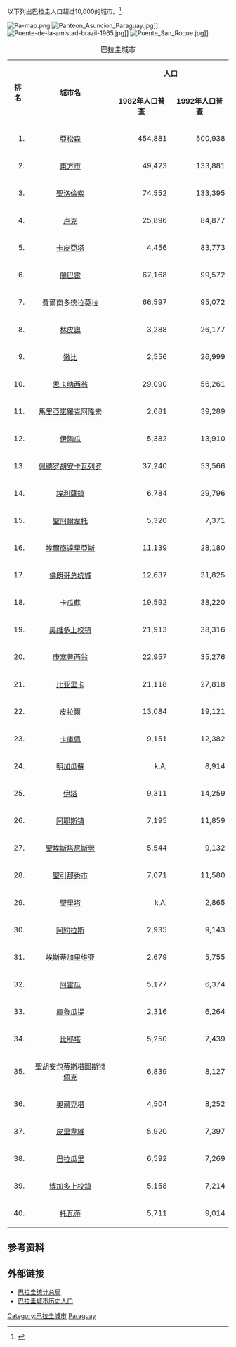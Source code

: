 {{NoteTA
|G1=地名
|1=zh-cn:埃斯特城;zh-tw:東方市;zh-sg:东方市
}}
以下列出巴拉圭人口超过10,000的城市。<ref>{{Cite web |url = http://www.citypopulation.de/Paraguay.html |title = The departments of the Republic of Paraguay as well as all cities and municipalities ("distritos") having an urban population of 10,000 or more. |date = 2012-07-14 |publisher = Paraguay Dirección General de Estadísticas, Encuestas y Censos |accessdate = 2015-07-22 |archive-date = 2015-07-09 |archive-url = https://web.archive.org/web/20150709134918/http://www.citypopulation.de/Paraguay.html |dead-url = no }}</ref>

[[Image:Pa-map.png|thumb]]
[[Image:Panteon_Asuncion_Paraguay.jpg|thumb]]]]
[[Image:Puente-de-la-amistad-brazil-1965.jpg|thumb]]]]
[[Image:Puente_San_Roque.jpg|thumb]]]]

{| class="wikitable"
|+ 巴拉圭城市
|rowspan="2" align="center" bgcolor="#98FB98" | '''排名''' || rowspan="2" align="center" bgcolor="#98FB98" | '''城市名''' || colspan="4" align="center" bgcolor="#98FB98" | '''人口''' ||  rowspan="2" align="center" bgcolor="#98FB98" | '''省份'''
|-
|align="center" bgcolor="#98FB98" | '''1982年人口普查''' || align="center" bgcolor="#98FB98" | '''1992年人口普查''' || align="center" bgcolor="#98FB98" | '''2002年人口普查''' || align="center" bgcolor="#98FB98" | '''2006年估计值'''
|-
|align=right | 1. || [[亞松森|亞松森]] || align=right | 454,881 || align=right | 500,938 || align=right | 513,399 || align=right | 507,574 ||
|-
|align=right | 2. || [[東方市_(巴拉圭)|東方市]] || align=right | 49,423 || align=right | 133,881 || align=right | 223,350 || align=right | 273,755 || [[上巴拉那省|上巴拉那省]]
|-
|align=right | 3. ||  [[聖洛倫索_(巴拉圭)|聖洛倫索]] || align=right | 74,552 || align=right | 133,395 || align=right | 202,745 || align=right | 236,594 || [[中央省_(巴拉圭)|中央省]]
|-
|align=right | 4. || [[卢克|卢克]] || align=right | 25,896 || align=right | 84,877 || align=right | 170,433 || align=right | 224,438 || [[中央省_(巴拉圭)|中央省]]
|-
|align=right | 5. || [[卡皮亞塔|卡皮亞塔]] || align=right | 4,456 || align=right | 83,773 || align=right | 154,469 || align=right | 215,201 || [[中央省_(巴拉圭)|中央省]]
|-
|align=right | 6. || [[蘭巴雷|蘭巴雷]] || align=right | 67,168 || align=right | 99,572 || align=right | 119,984 || align=right | 128,324 || [[中央省_(巴拉圭)|中央省]]
|-
|align=right | 7. || [[費爾南多德拉莫拉|費爾南多德拉莫拉]] || align=right | 66,597 || align=right | 95,072 || align=right | 114,332 || align=right | 121,941 || [[中央省_(巴拉圭)|中央省]]
|-
|align=right | 8. || [[林皮奧|林皮奧]] || align=right | 3,288 || align=right | 26,177	|| align=right | 71,744 || align=right | 105,824 || [[中央省_(巴拉圭)|中央省]]
|-
|align=right | 9. || [[嫩比|嫩比]] || align=right | 2,556 || align=right | 26,999 || align=right | 71,260 || align=right | 103,818 || [[中央省_(巴拉圭)|中央省]]
|-
|align=right | 10. || [[恩卡纳西翁|恩卡纳西翁]] || align=right | 29,090 || align=right | 56,261 || align=right | 69,769 || align=right | 76,671 || [[伊塔普阿省|伊塔普阿省]]
|-
|align=right | 11. || [[馬里亞諾羅克阿隆索|馬里亞諾羅克阿隆索]] || align=right | 2,681 || align=right | 39,289 || align=right | 64,807 || align=right | 74,484 || [[中央省_(巴拉圭)|中央省]]
|-
|align=right | 12. || [[伊陶瓜|伊陶瓜]] || align=right | 5,382 || align=right | 13,910 || align=right | 47,596 || align=right | 72,162 || [[中央省_(巴拉圭)|中央省]]
|-
|align=right | 13. || [[佩德罗胡安卡瓦列罗|佩德罗胡安卡瓦列罗]] || align=right | 37,240 || align=right | 53,566 || align=right | 64,153 || align=right | 68,480 || [[阿曼拜省|阿曼拜省]]
|-
|align=right | 14. || [[埃利薩鎮|埃利薩鎮]] || align=right | 6,784 || align=right | 29,796 || align=right | 52,210 || align=right | 68,423 || [[中央省_(巴拉圭)|中央省]]
|-
|align=right | 15. || [[聖阿爾韋托_(巴拉圭)|聖阿爾韋托]] || align=right | 5,320 || align=right | 7,371 || align=right | 37,504 || align=right | 63,808 || [[中央省_(巴拉圭)|中央省]]
|-
|align=right | 16. || [[埃爾南達里亞斯|埃爾南達里亞斯]] || align=right | 11,139 || align=right | 28,180 || align=right | 47,433 || align=right | 58,616 || [[上巴拉那省|上巴拉那省]]
|-
|align=right | 17. || [[佛朗哥总统城|佛朗哥总统城]] || align=right | 12,637 || align=right | 31,825 || align=right | 47,589 || align=right | 56,613 || [[上巴拉那省|上巴拉那省]]
|-
|align=right | 18. || [[卡瓜蘇_(巴拉圭)|卡瓜蘇]] || align=right | 19,592 || align=right | 38,220 || align=right | 50,329 || align=right | 56,302 || [[卡瓜蘇省|卡瓜蘇省]]
|-
|align=right | 19. || [[奥维多上校镇|奥维多上校镇]] || align=right | 21,913 || align=right | 38,316 || align=right | 47,890 || align=right | 52,395 || [[卡瓜蘇省|卡瓜蘇省]]
|-
|align=right | 20. || [[康塞普西翁_(巴拉圭)|康塞普西翁]] || align=right | 22,957 || align=right | 35,276 || align=right | 45,068 || align=right | 49,128 || [[康塞普西翁省_(巴拉圭)|康塞普西翁省]]
|-
|align=right | 21. || [[比亚里卡_(巴拉圭)|比亚里卡]] || align=right | 21,118 || align=right | 27,818 || align=right | 38,151 || align=right | 42,185 || [[瓜伊拉省|瓜伊拉省]]
|-
|align=right | 22. || [[皮拉爾_(巴拉圭)|皮拉爾]] || align=right | 13,084 || align=right | 19,121 || align=right | 24,096 || align=right | 26,016 || [[涅恩布庫省|涅恩布庫省]]
|-
|align=right | 23. || [[卡庫佩|卡庫佩]] || align=right | 9,151 || align=right | 12,382 || align=right | 19,432 || align=right | 22,505 || [[科迪勒拉省_(巴拉圭)|科迪勒拉省]]
|-
|align=right | 24. || [[明加瓜蘇|明加瓜蘇]] || align=right | k,A, || align=right | 8,914 || align=right | 15,163 || align=right | 18,909 || [[上巴拉那省|上巴拉那省]]
|-
|align=right | 25. || [[伊塔_(巴拉圭)|伊塔]] || align=right | 9,311 || align=right | 14,259 || align=right | 17,413 || align=right | 18,784 || [[中央省_(巴拉圭)|中央省]]
|-
|align=right | 26. || [[阿耶斯镇|阿耶斯镇]] || align=right | 7,195 || align=right | 11,859 || align=right | 15,466 || align=right | 17,145 || [[阿耶斯總統省|阿耶斯總統省]]
|-
|align=right | 27. || [[聖埃斯塔尼斯勞|聖埃斯塔尼斯勞]] || align=right | 5,544 || align=right | 9,132 || align=right | 13,291 || align=right | 15,256 || [[聖佩德羅省|聖佩德羅省]]
|-
|align=right | 28. || [[聖引那秀市|聖引那秀市]] || align=right | 7,071 || align=right | 11,580 || align=right | 13,680 || align=right | 14,632 || [[米西奧內斯省_(巴拉圭)|米西奧內斯省]]
|-
|align=right | 29. || [[聖里塔_(巴拉圭)|聖里塔]] || align=right | k,A, || align=right | 2,865 || align=right | 8,830 || align=right | 13,032 || [[上巴拉那省|上巴拉那省]]
|-
|align=right | 30. || [[阿約拉斯|阿約拉斯]] || align=right | 2,935 || align=right | 9,143 || align=right | 11,137 || align=right | 12,360 || [[米西奧內斯省_(巴拉圭)|米西奧內斯省]]
|-
|align=right | 31. || 埃斯蒂加里维亚 || align=right | 2,679 || align=right | 5,755 || align=right | 9,902 || align=right | 12,159 || [[卡瓜蘇省|卡瓜蘇省]]
|-
|align=right | 32. || [[阿雷瓜|阿雷瓜]] || align=right | 5,177 || align=right | 6,374 || align=right | 10,045 || align=right | 11,638 || [[中央省_(巴拉圭)|中央省]]
|-
|align=right | 33. || [[庫魯瓜提|庫魯瓜提]] || align=right | 2,316 || align=right | 6,264 || align=right | 9,641 || align=right | 11,605 || [[卡寧德尤省|卡寧德尤省]]
|-
|align=right | 34. || [[比耶塔|比耶塔]] || align=right | 5,250 || align=right | 7,439 || align=right | 10,160 || align=right | 11,320 || [[中央省_(巴拉圭)|中央省]]
|-
|align=right | 35. || [[聖胡安包蒂斯塔圖斯特佩克_(巴拉圭)|聖胡安包蒂斯塔圖斯特佩克]] || align=right | 6,839 || align=right | 8,127 || align=right | 10,339 || align=right | 11,136 || [[米西奧內斯省_(巴拉圭)|米西奧內斯省]]
|-
|align=right | 36. || [[奧爾克塔|奧爾克塔]] || align=right | 4,504 || align=right | 8,252 || align=right | 9,913 || align=right | 10,728 || [[康塞普西翁省_(巴拉圭)|康塞普西翁省]]
|-
|align=right | 37. || [[皮里韋維|皮里韋維]] || align=right | 5,920 || align=right | 7,397 || align=right | 9,690 || align=right | 10,557 || [[科迪勒拉省_(巴拉圭)|科迪勒拉省]]
|-
|align=right | 38. || [[巴拉瓜里|巴拉瓜里]] || align=right | 6,592 || align=right | 7,269 || align=right | 9,508 || align=right | 10,276 || [[巴拉瓜里省|巴拉瓜里省]]
|-
|align=right | 39. || [[博加多上校鎮|博加多上校鎮]] || align=right | 5,158 || align=right | 7,214 || align=right | 9,203 || align=right | 10,038 || [[伊塔普阿省|伊塔普阿省]]
|-
|align=right | 40. || [[托瓦蒂|托瓦蒂]] || align=right | 5,711 || align=right | 9,014 || align=right | 9,688 || align=right | 10,026 || [[科迪勒拉省_(巴拉圭)|科迪勒拉省]]
|}

==参考资料==
{{Reflist}}

== 外部链接 ==
* [http://www.dgeec.gov.py/ 巴拉圭统计总局] {{WebCite|url=https://www.webcitation.org/6F2le7vPm?url=http://www.dgeec.gov.py/ |date=20130311171504 |dateformat=iso }}
* [http://www.citypopulation.de/Paraguay_d.html 巴拉圭城市历史人口] {{Wayback|url=http://www.citypopulation.de/Paraguay_d.html |date=20150923230656 }}

{{南美洲主题||城市列表}}

[[Category:巴拉圭城市|Category:巴拉圭城市]]
[[Category:南美洲城市列表|Paraguay]]